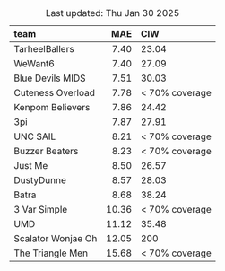Table: Last updated: Thu Jan 30 2025

|team               |   MAE|CIW            |
|:------------------|-----:|:--------------|
|TarheelBallers     |  7.40|23.04          |
|WeWant6            |  7.40|27.09          |
|Blue Devils MIDS   |  7.51|30.03          |
|Cuteness Overload  |  7.78|< 70% coverage |
|Kenpom Believers   |  7.86|24.42          |
|3pi                |  7.87|27.91          |
|UNC SAIL           |  8.21|< 70% coverage |
|Buzzer Beaters     |  8.23|< 70% coverage |
|Just Me            |  8.50|26.57          |
|DustyDunne         |  8.57|28.03          |
|Batra              |  8.68|38.24          |
|3 Var Simple       | 10.36|< 70% coverage |
|UMD                | 11.12|35.48          |
|Scalator Wonjae Oh | 12.05|200            |
|The Triangle Men   | 15.68|< 70% coverage |
